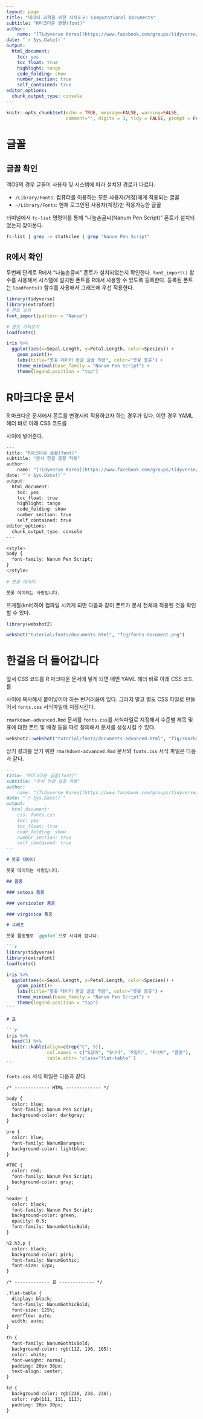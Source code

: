 ```yaml
---
layout: page
title: "데이터 과학을 위한 저작도구: Computational Documents"
subtitle: "R마크다운 글꼴(font)"
author:
    name: "[Tidyverse Korea](https://www.facebook.com/groups/tidyverse/)"
date: "`r Sys.Date()`"
output:
  html_document: 
    toc: yes
    toc_float: true
    highlight: tango
    code_folding: show
    number_section: true
    self_contained: true
editor_options: 
  chunk_output_type: console
---
```


```r
knitr::opts_chunk$set(echo = TRUE, message=FALSE, warning=FALSE,
                      comment="", digits = 3, tidy = FALSE, prompt = FALSE, fig.align = 'center')
```

# 글꼴 {#mac-fonts}

## 글꼴 확인 {#mac-fonts-check}

맥OS의 경우 글꼴이 사용자 및 시스템에 따라 설치된 경로가 다르다.

- `/Library/Fonts`: 컴퓨터를 이용하는 모든 사용자(계정)에게 적용되는 글꼴
- `~/Library/Fonts`: 현재 로그인된 사용자(계정)만 적용가능한 글꼴


터미널에서 `fc-list` 명령어를 통해 "나눔손글씨(Nanum Pen Script)" 폰트가 설치되었는지 찾아본다.

```bash
fc-list | grep -v statkclee | grep "Nanum Pen Script"
```

## R에서 확인 {#R-fonts-check}

두번째 단계로 R에서 "나눔손글씨" 폰트가 설치되었는지 확인한다.
`font_import()` 함수를 사용해서 시스템에 설치된 폰트를 R에서 사용할 수 있도록 등록한다. 등록된 폰트는 `loadfonts()` 함수를 사용해서 그래프에 우선 적용한다.


```r
library(tidyverse)
library(extrafont)
# 폰트 설치
font_import(pattern = "Nanum")

# 폰트 가져오기
loadfonts()

iris %>% 
  ggplot(aes(x=Sepal.Length, y=Petal.Length, color=Species)) +
    geom_point()+
    labs(title="붓꽃 데이터 한글 글꼴 적용", color="붓꽃 종류") +
    theme_minimal(base_family = "Nanum Pen Script") +
    theme(legend.position = "top")
```


# R마크다운 문서 {#document-fonts}

R 마크다운 문서에서 폰트를 변경시켜 적용하고자 하는 경우가 있다. 이런 경우 YAML 헤더 바로 아래 CSS 코드를 <style> ... </style> 사이에 넣어준다.

```r
---
title: "R마크다운 글꼴(font)"
subtitle: "문서 한글 글꼴 적용"
author:
    name: "[Tidyverse Korea](https://www.facebook.com/groups/tidyverse/)"
date: "`r Sys.Date()`"
output:
  html_document: 
    toc: yes
    toc_float: true
    highlight: tango
    code_folding: show
    number_section: true
    self_contained: true
editor_options: 
  chunk_output_type: console
---

<style>
body {
  font-family: Nanum Pen Script;
}
</style>
  
# 붓꽃 데이터

붓꽃 데이터는 사랑입니다.
```

뜨게질(knit)하여 컴파일 시키게 되면 다음과 같이 폰트가 문서 전체에 적용된 것을 확인할 수 있다.

```r
library(webshot2)

webshot("tutorial/fonts/documents.html", "fig/fonts-document.png")
```


# 한걸음 더 들어갑니다 {#document-fonts-move-forward}

앞서 CSS 코드를 R 마크다운 문서에 넣게 되면 매번 YAML 헤더 바로 아래 CSS 코드를 <style> ... </style> 사이에 복사해서 붙어넣어야 하는 번거러움이 있다. 그러지 말고 별도 CSS 파일로 만들어서 `fonts.css` 서식파일에 저장시킨다.

`rmarkdown-advanced.Rmd` 문서를 `fonts.css`를 서식파일로 지정해서 수준별 제목 및 표에 대한 폰트 및 배경 등을 따로 정의해서 문서를 생성시킬 수 있다.

``` r
webshot2::webshot("tutorial/fonts/documents-advanced.html", "fig/rmarkdown-advaned2.png")
```

상기 결과를 얻기 위한 `rmarkdown-advanced.Rmd` 문서와 `fonts.css` 서식 파일은 다음과 같다.

````markdown
---
title: "R마크다운 글꼴(font)"
subtitle: "문서 한글 글꼴 적용"
author:
    name: "[Tidyverse Korea](https://www.facebook.com/groups/tidyverse/)"
date: "`r Sys.Date()`"
output:
  html_document:
    css: fonts.css 
    toc: yes
    toc_float: true
    code_folding: show
    number_section: true
    self_contained: true
---

# 붓꽃 데이터

붓꽃 데이터는 사랑입니다.

## 품종 

### setosa 품종

### versicolor 품종

### virginica 품종

# 그래프

붓꽃 품종별로 `ggplot`으로 시각화 합니다.

```r
library(tidyverse)
library(extrafont)
loadfonts()

iris %>% 
  ggplot(aes(x=Sepal.Length, y=Petal.Length, color=Species)) +
    geom_point()+
    labs(title="붓꽃 데이터 한글 글꼴 적용", color="붓꽃 종류") +
    theme_minimal(base_family = "Nanum Pen Script") +
    theme(legend.position = "top")
```

# 표

```r
iris %>% 
  head(5) %>% 
  knitr::kable(align=c(rep("c", 5)), 
               col.names = c("S길이", "S너비", "P길이", "P너비", "품종"),
               table.attr= 'class="flat-table"')
```
````

`fonts.css` 서식 파일은 다음과 같다.

````markdown
/* ------------- HTML ------------- */

body {
  color: blue;
  font-family: Nanum Pen Script;
  background-color: darkgray;
}

pre {
  color: blue;
  font-family: NanumBarunpen;
  background-color: lightblue;
}

#TOC {
  color: red;
  font-family: Nanum Pen Script;
  background-color: gray;
}

header {
  color: black;
  font-family: Nanum Pen Script;
  background-color: green;
  opacity: 0.5;
  font-family: NanumGothicBold;
}

h2,h3,p {
  color: black;
  background-color: pink;
  font-family: NanumGothic;
  font-size: 12px;
}

/* ------------- 표 ------------- */

.flat-table {
  display: block;
  font-family: NanumGothicBold;
  font-size: 125%;
  overflow: auto;
  width: auto;
}

th {
  font-family: NanumGothicBold;
  background-color: rgb(112, 196, 105);
  color: white;
  font-weight: normal;
  padding: 20px 30px;
  text-align: center;
}

td {
  background-color: rgb(238, 238, 238);
  color: rgb(111, 111, 111);
  padding: 20px 30px;
}
````




